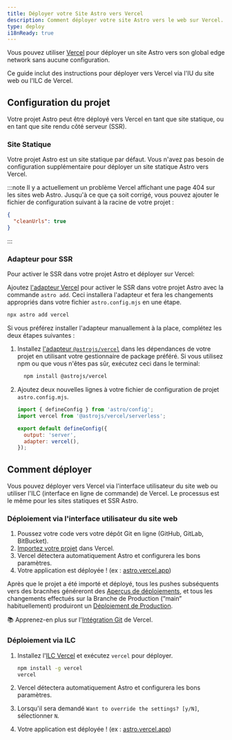 ```yaml
---
title: Déployer votre Site Astro vers Vercel
description: Comment déployer votre site Astro vers le web sur Vercel.
type: deploy
i18nReady: true
---
```


Vous pouvez utiliser [Vercel](http://vercel.com/) pour déployer un site Astro vers son global edge network sans aucune configuration.

Ce guide inclut des instructions pour déployer vers Vercel via l'IU du site web ou l'ILC de Vercel.

## Configuration du projet

Votre projet Astro peut être déployé vers Vercel en tant que site statique, ou en tant que site rendu côté serveur (SSR).

### Site Statique

Votre projet Astro est un site statique par défaut. Vous n'avez pas besoin de configuration supplémentaire pour déployer un site statique Astro vers Vercel. 

:::note
Il y a actuellement un problème Vercel affichant une page 404 sur les sites web Astro. Jusqu'à ce que ça soit corrigé, vous pouvez ajouter le fichier de configuration suivant à la racine de votre projet :

```json title="vercel.json"
{
  "cleanUrls": true
}
```
:::

### Adapteur pour SSR

Pour activer le SSR dans votre projet Astro et déployer sur Vercel:

Ajoutez [l'adapteur Vercel](/fr/guides/integrations-guide/vercel/) pour activer le SSR dans votre projet Astro avec la commande `astro add`. Ceci installera l'adapteur et fera les changements appropriés dans votre fichier `astro.config.mjs` en une étape.

```bash
npx astro add vercel
```

Si vous préférez installer l'adapteur manuallement à la place, complétez les deux étapes suivantes :

1. Installez [l'adapteur `@astrojs/vercel`](/fr/guides/integrations-guide/vercel/) dans les dépendances de votre projet en utilisant votre gestionnaire de package préféré. Si vous utilisez npm ou que vous n'êtes pas sûr, exécutez ceci dans le terminal:

    ```bash
      npm install @astrojs/vercel
    ```

1. Ajoutez deux nouvelles lignes à votre fichier de configuration de projet `astro.config.mjs`.

    ```js title="astro.config.mjs" ins={2, 5-6}
    import { defineConfig } from 'astro/config';
    import vercel from '@astrojs/vercel/serverless';

    export default defineConfig({
      output: 'server',
      adapter: vercel(),
    });
    ```

## Comment déployer

Vous pouvez déployer vers Vercel via l'interface utilisateur du site web ou utiliser l'ILC (interface en ligne de commande) de Vercel. Le processus est le même pour les sites statiques et SSR Astro.

### Déploiement via l'interface utilisateur du site web

1. Poussez votre code vers votre dépôt Git en ligne (GitHub, GitLab, BitBucket).
2. [Importez votre projet](https://vercel.com/new) dans Vercel.
3. Vercel détectera automatiquement Astro et configurera les bons paramètres.
4. Votre application est déployée ! (ex : [astro.vercel.app](https://astro.vercel.app/))

Après que le projet a été importé et déployé, tous les pushes subséquents vers des bracnhes généreront des [Aperçus de déploiements](https://vercel.com/docs/concepts/deployments/environments#preview), et tous les changements effectués sur la Branche de Production (“main” habituellement) produiront un [Déploiement de Production](https://vercel.com/docs/concepts/deployments/environments#production).

📚 Apprenez-en plus sur l'[Intégration Git](https://vercel.com/docs/concepts/git) de Vercel.


### Déploiement via ILC

1. Installez l'[ILC Vercel](https://vercel.com/cli) et exécutez `vercel` pour déployer.

    ```bash
    npm install -g vercel
    vercel
    ```

2. Vercel détectera automatiquement Astro et configurera les bons paramètres.
3. Lorsqu'il sera demandé `Want to override the settings? [y/N]`, sélectionner `N`.
4. Votre application est déployée ! (ex : [astro.vercel.app](https://astro.vercel.app/))


